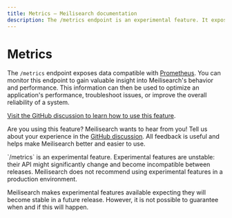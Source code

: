 ```yaml
---
title: Metrics — Meilisearch documentation
description: The /metrics endpoint is an experimental feature. It exposes data compatible with Prometheus and offers insight into Meilisearch's behavior and performance.
---
```


# Metrics

The `/metrics` endpoint exposes data compatible with [Prometheus](https://prometheus.io/). You can monitor this endpoint to gain valuable insight into Meilisearch's behavior and performance. This information can then be used to optimize an application's performance, troubleshoot issues, or improve the overall reliability of a system.

[Visit the GitHub discussion to learn how to use this feature](https://github.com/meilisearch/product/discussions/625).

Are you using this feature? Meilisearch wants to hear from you! Tell us about your experience in the [GitHub discussion](https://github.com/meilisearch/product/discussions/625). All feedback is useful and helps make Meilisearch better and easier to use.

<Capsule intent="warning">
`/metrics` is an experimental feature. Experimental features are unstable: their API might significantly change and become incompatible between releases. Meilisearch does not recommend using experimental features in a production environment.

Meilisearch makes experimental features available expecting they will become stable in a future release. However, it is not possible to guarantee when and if this will happen.
</Capsule>
